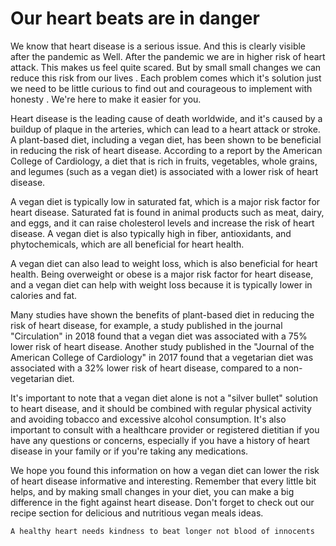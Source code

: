 # Our heart beats are in danger 


We know that heart disease is a serious issue. And this is clearly visible after the pandemic as Well. After the pandemic we are in higher risk of heart attack. This makes us feel quite scared. But by small small changes we can reduce this risk from our lives . Each problem comes which it's solution just we need to be little curious to find out and courageous to implement with honesty . We're here to make it easier for you.



Heart disease is the leading cause of death worldwide, and it's caused by a buildup of plaque in the arteries, which can lead to a heart attack or stroke. A plant-based diet, including a vegan diet, has been shown to be beneficial in reducing the risk of heart disease. According to a report by the American College of Cardiology, a diet that is rich in fruits, vegetables, whole grains, and legumes (such as a vegan diet) is associated with a lower risk of heart disease.

A vegan diet is typically low in saturated fat, which is a major risk factor for heart disease. Saturated fat is found in animal products such as meat, dairy, and eggs, and it can raise cholesterol levels and increase the risk of heart disease. A vegan diet is also typically high in fiber, antioxidants, and phytochemicals, which are all beneficial for heart health.

A vegan diet can also lead to weight loss, which is also beneficial for heart health. Being overweight or obese is a major risk factor for heart disease, and a vegan diet can help with weight loss because it is typically lower in calories and fat.

Many studies have shown the benefits of plant-based diet in reducing the risk of heart disease, for example, a study published in the journal "Circulation" in 2018 found that a vegan diet was associated with a 75% lower risk of heart disease. Another study published in the "Journal of the American College of Cardiology" in 2017 found that a vegetarian diet was associated with a 32% lower risk of heart disease, compared to a non-vegetarian diet.

It's important to note that a vegan diet alone is not a "silver bullet" solution to heart disease, and it should be combined with regular physical activity and avoiding tobacco and excessive alcohol consumption. It's also important to consult with a healthcare provider or registered dietitian if you have any questions or concerns, especially if you have a history of heart disease in your family or if you're taking any medications.

We hope you found this information on how a vegan diet can lower the risk of heart disease informative and interesting. Remember that every little bit helps, and by making small changes in your diet, you can make a big difference in the fight against heart disease. Don't forget to check out our recipe section for delicious and nutritious vegan meals ideas.





` A healthy heart needs kindness to beat longer not blood of innocents `

